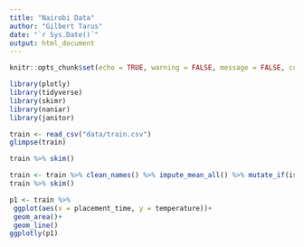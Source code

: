 ```yaml
---
title: "Nairobi Data"
author: "Gilbert Tarus"
date: "`r Sys.Date()`"
output: html_document
---
```


```r
knitr::opts_chunk$set(echo = TRUE, warning = FALSE, message = FALSE, comment = "")
```

```r
library(plotly)
library(tidyverse)
library(skimr)
library(naniar)
library(janitor)
```


```r
train <- read_csv("data/train.csv")
glimpse(train)
```

```r
train %>% skim()
```

```r
train <- train %>% clean_names() %>% impute_mean_all() %>% mutate_if(is_character, as_factor)
train %>% skim()
```

```r
p1 <- train %>% 
 ggplot(aes(x = placement_time, y = temperature))+
 geom_area()+
 geom_line()
ggplotly(p1)
```

